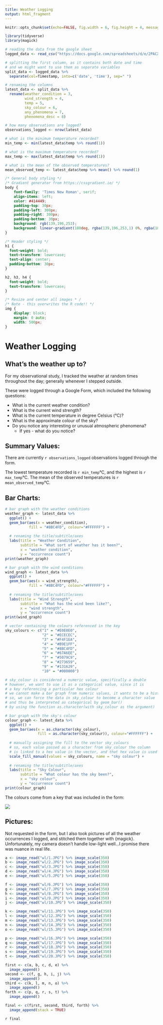 ---
title: Weather Logging
output: html_fragment
---

```{r setup, include=FALSE}
knitr::opts_chunk$set(echo=FALSE, fig.width = 6, fig.height = 4, message=FALSE, warning=FALSE, error=FALSE)

library(tidyverse)
library(magick)
```

```{r}
# reading the data from the google sheet
logged_data <- read_csv("https://docs.google.com/spreadsheets/d/e/2PACX-1vSmqjIDhQztogpXEn9VZX_niYjk8_4HCLCYKRmZdiWX47TRrhUm_7zmo6kHNstGNUjvQprt4uZhqfT1/pub?gid=1321805626&single=true&output=csv")

# splitting the first column, as it contains both date and time
# and we might want to use them as separate variables
split_data <- logged_data %>%
  separate(col=Timestamp, into=c('date', 'time'), sep=" ")

# renaming the columns
latest_data <- split_data %>%
  rename(weather_condition = 3,
         wind_strength = 4,
         temp = 5,
         sky_colour = 6,
         any_phenomena = 7,
         phenomena_desc = 8)

# how many observations are logged? 
observations_logged <- nrow(latest_data)

# what is the minimum temperature recorded?
min_temp <- min(latest_data$temp %>% round(1))

# what is the maximum temperature recorded?
max_temp <- max(latest_data$temp %>% round(1))

# what is the mean of the observed temperatures? 
mean_observed_temp <- latest_data$temp %>% mean() %>% round(1)

```


```{css}

/* General body styling */
/* Gradient generator from https://cssgradient.io/ */
body {
    font-family: 'Times New Roman', serif;
    align-items: left;
    color: #414449;
    padding-top: 30px;
    padding-left: 300px;
    padding-right: 300px;
    padding-bottom: 30px;
    background: rgb(139,196,253);
    background: linear-gradient(180deg, rgba(139,196,253,1) 0%, rgba(185,225,255,1) 6%, rgba(223,241,255,1) 12%, rgba(255,255,255,1) 21%, rgba(255,255,255,1) 100%);  
}

/* Header styling */
h1 {
  font-weight: bold;
  text-transform: lowercase;
  text-align: center;
  padding-bottom: 30px;
}

h2, h3, h4 {
  font-weight: bold;
  text-transform: lowercase;
}

/* Resize and center all images * /
/* Note - this overwrites the R code!! */
img {
    display: block;
    margin: 0 auto;
    width: 500px;
}

```

# Weather Logging 

## What's the weather up to? 

For my observational study, I tracked the weather at random times throughout the day; generally whenever I stepped outside. 

These were logged through a Google Form, which included the following questions: 

- What is the current weather condition? 
- What is the current wind strength?
- What is the current temperature in degree Celsius (°C)? 
- What is the approximate colour of the sky? 
- Do you notice any interesting or unusual atmospheric phenomena? 
  - If yes - what do you notice? 

## Summary Values:

There are currently `r observations_logged` observations logged through the form. 

The lowest temperature recorded is `r min_temp`°C, and the highest is `r max_temp`°C. The mean of the observed temperatures is `r mean_observed_temp`°C.

## Bar Charts:

```{r}
# bar graph with the weather conditions
weather_graph <- latest_data %>%
  ggplot() +
  geom_bar(aes(x = weather_condition),
           fill = "#8BC4FD", colour="#FFFFFF") +
  
  # renaming the title/subtitle/axes
  labs(title = "Weather Condition",
       subtitle = "What sort of weather has it been?",
       x = "weather condition",
       y = "occurrence count")
print(weather_graph)
```

```{r}
# bar graph with the wind conditions
wind_graph <- latest_data %>%
  ggplot() +
  geom_bar(aes(x = wind_strength),
           fill = "#8BC4FD", colour="#FFFFFF") +
  
  # renaming the title/subtitle/axes
  labs(title = "Wind Strength",
       subtitle = "What has the wind been like?",
       x = "wind strength",
       y = "occurrence count")
print(wind_graph)
```

```{r}
# vector containing the colours referenced in the key
sky_colours <- c("1" = "#E0E0E0",
                 "2" = "#ECECEC",
                 "3" = "#F4F1EA",
                 "4" = "#B9E1FF",
                 "5" = "#8BC4FD",
                 "6" = "#67A6EE",
                 "7" = "#5079C9",
                 "8" = "#273659",
                 "9" = "#131629",
                 "10" = "#000000")

# sky_colour is considered a numeric value, specifically a double
# however, we want to use it as a categorical value, since it is 
# a key referencing a particular hex colour
# we cannot make a bar graph from numeric values, it wants to be a histogram
# so, we can force the data in sky_colour to become a character value
# and thus be interpreted as categorical by geom_bar()
# by using the function as.character(with sky_colour as the argument)

# bar graph with the sky's colour
colour_graph <- latest_data %>%
  ggplot() +
  geom_bar(aes(x = as.character(sky_colour),
               fill = as.character(sky_colour)), colour="#FFFFFF") +
  
  # manually assigning the fill to the vector sky_colours
  # so, each value passed as a character from sky_colour the column
  # is linked to a hex value in the vector, and that hex value is used to colour the graph
  scale_fill_manual(values = sky_colours, name = "sky colour") +
  
  # renaming the title/subtitle/axes
  labs(title = "Sky Colour",
       subtitle = "What colour has the sky been?",
       x = "sky colour",
       y = "occurrence count")
print(colour_graph)
```

The colours come from a key that was included in the form:

![](key.png)

## Pictures:

Not requested in the form, but I also took pictures of all the weather occurrences I logged, and stitched them together with {magick}. Unfortunately, my camera doesn't handle low-light well...I promise there was nuance in real life. 

```{r}
a <- image_read("wl/1.JPG") %>% image_scale(350)
b <- image_read("wl/2.JPG") %>% image_scale(350)
c <- image_read("wl/3.JPG") %>% image_scale(350)
d <- image_read("wl/4.JPG") %>% image_scale(350)
e <- image_read("wl/5.JPG") %>% image_scale(350)

f <- image_read("wl/6.JPG") %>% image_scale(350)
g <- image_read("wl/7.JPG") %>% image_scale(350)
h <- image_read("wl/8.JPG") %>% image_scale(350)
i <- image_read("wl/9.JPG") %>% image_scale(350)
j <- image_read("wl/10.JPG") %>% image_scale(350)

k <- image_read("wl/11.JPG") %>% image_scale(350)
l <- image_read("wl/12.JPG") %>% image_scale(350)
m <- image_read("wl/13.JPG") %>% image_scale(350)
n <- image_read("wl/14.JPG") %>% image_scale(350)
o <- image_read("wl/15.JPG") %>% image_scale(350)

p <- image_read("wl/16.JPG") %>% image_scale(350)
q <- image_read("wl/17.JPG") %>% image_scale(350)
r <- image_read("wl/18.JPG") %>% image_scale(350)
s <- image_read("wl/19.JPG") %>% image_scale(350)
t <- image_read("wl/20.JPG") %>% image_scale(350)

first <- c(a, b, c, d, e) %>%
  image_append()
second <- c(f, g, h, i, j) %>%
  image_append()
third <- c(k, l, m, n, o) %>%
  image_append()
forth <- c(p, q, r, s, t) %>%
  image_append()

final <- c(first, second, third, forth) %>%
  image_append(stack = TRUE)

```

`r final`